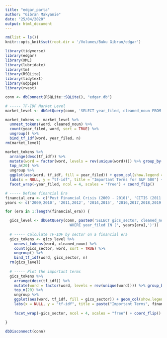 ```yaml
---
title: "edgar_parta"
author: "Gibran Makyanie"
date: "25/04/2020"
output: html_document
---
```


```r
rm(list = ls())
knitr::opts_knit$set(root.dir = '/Volumes/Buku Gibran/edgar')

library(tidyverse)
library(edgar)
library(XML)
library(lubridate)
library(tm)
library(RSQLite)
library(tidytext)
library(udpipe)
library(rvest)
```


```r
conn <- dbConnect(RSQLite::SQLite(), "edgar.db")
```

```r
# ----- TF-IDF Market Level
market_level <- dbGetQuery(conn, 'SELECT year_filed, cleaned_noun FROM master_index')

market_tokens <- market_level %>% 
  unnest_tokens(word, cleaned_noun) %>% 
  count(year_filed, word, sort = TRUE) %>% 
  ungroup() %>%
  bind_tf_idf(word, year_filed, n)
rm(market_level)

market_tokens %>%
  arrange(desc(tf_idf)) %>%
  mutate(word = factor(word, levels = rev(unique(word)))) %>% group_by(year_filed) %>%
  top_n(20) %>%
  ungroup %>%
  ggplot(aes(word, tf_idf, fill = year_filed)) + geom_col(show.legend = FALSE) +
  labs(x = NULL, y = "tf-idf", title = "Important Terms for S&P 500") +
  facet_wrap(~year_filed, ncol = 4, scales = "free") + coord_flip()

```


```r
# ----- Define financial Era
financial_era <- c('Post Financial Crisis (2009 - 2010)', 'CITIS (2011 - 2012)', 'SICAD (2014 - 2015) ', 'Brexit (2016 - 2019)', 'TCJA (2018 - 2019)') 
years <- c('2009,2010', '2011,2012', '2014,2015', '2016,2017,2018,2019', '2018,2019')

for (era in 1:length(financial_era)) {

  gics_level <- dbGetQuery(conn, paste0('SELECT gics_sector, cleaned_noun FROM sp500 LEFT JOIN master_index ON master_index.cik =  sp500.cik 
                             WHERE year_filed IN (', years[era],')'))
  
  # ----- Calculate TF-IDF by sector on a financial era
  gics_tokens <- gics_level %>% 
    unnest_tokens(word, cleaned_noun) %>% 
    count(gics_sector, word, sort = TRUE) %>% 
    ungroup() %>%
    bind_tf_idf(word, gics_sector, n)
  rm(gics_level)
  
  # ----- Plot the important terms
  gics_tokens %>%
    arrange(desc(tf_idf)) %>%
    mutate(word = factor(word, levels = rev(unique(word)))) %>% group_by(gics_sector) %>%
    top_n(20) %>%
    ungroup %>%
    ggplot(aes(word, tf_idf, fill = gics_sector)) + geom_col(show.legend = FALSE) +
    labs(x = NULL, y = "tf-idf", title = paste("Important Terms", financial_era[era]), subtitle = "grouped by GICS sector") +
    
    facet_wrap(~gics_sector, ncol = 4, scales = "free") + coord_flip()

}
```

```r
dbDisconnect(conn)
```



